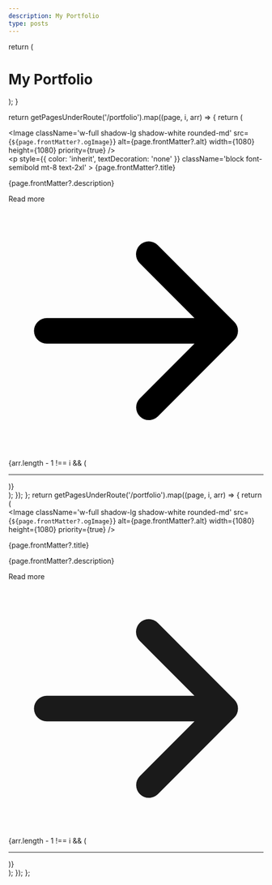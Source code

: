 ```yaml
---
description: My Portfolio
type: posts
---
```



  return (
    <div className='max-w-screen-lg mx-auto pt-4 pb-4 mb-4 border-b border-gray-400 border-opacity-20'>
      <h1>
        <span className='font-bold leading-tight lg:text-5xl'>
          My Portfolio
        </span>
      </h1>
      <p className='text-center text-gray-500 dark:text-gray-400 font-space-grotesk'></p>
    </div>
  );
}

  return getPagesUnderRoute('/portfolio').map((page, i, arr) => {
    return (
      <section key={page.route} className='bg-white dark:bg-transparent '>
        <div className='gap-8 items-center py-8 px-4 mx-auto max-w-screen-xl xl:gap-16 md:grid md:grid-cols-2 sm:py-16 lg:px-6'>
          <Image
            className='w-full shadow-lg shadow-white rounded-md'
            src={`${page.frontMatter?.ogImage}`}
            alt={page.frontMatter?.alt}
            width={1080}
            height={1080}
            priority={true}
          />
          <div className='mt-4 md:mt-0'>
            <p
              style={{ color: 'inherit', textDecoration: 'none' }}
              className='block font-semibold mt-8 text-2xl'
            >
              {page.frontMatter?.title}
            </p>
            <p className='inline-block'>{page.frontMatter?.description}</p>
            <span>
              <Link className='inline-block' href={page.route}>
                Read more
                <svg
                  className='ml-2 -mr-1 w-5 h-5'
                  fill=''
                  viewBox='0 0 20 20'
                  xmlns='http://www.w3.org/2000/svg'
                  alt='Arrow'
                >
                  <path
                    fillRule='evenodd'
                    d='M10.293 3.293a1 1 0 011.414 0l6 6a1 1 0 010 1.414l-6 6a1 1 0 01-1.414-1.414L14.586 11H3a1 1 0 110-2h11.586l-4.293-4.293a1 1 0 010-1.414z'
                    clipRule='evenodd'
                  />
                </svg>
              </Link>
            </span>
          </div>
        </div>
        {arr.length - 1 !== i && (
          <hr className='h-px my-8 bg-gray-200 border-0 dark:bg-gray-700' />
        )}
      </section>
    );
  });
};
  return getPagesUnderRoute('/portfolio').map((page, i, arr) => {
    return (
      <section key={page.route} className='bg-white dark:bg-transparent '>
        <div className='gap-8 items-center py-8 px-4 mx-auto max-w-screen-xl xl:gap-16 md:grid md:grid-cols-2 sm:py-16 lg:px-6'>
          <Image
            className='w-full shadow-lg shadow-white rounded-md'
            src={`${page.frontMatter?.ogImage}`}
            alt={page.frontMatter?.alt}
            width={1080}
            height={1080}
            priority={true}
          />
          <div className='mt-4 md:mt-0'>
            <p className='mb-4 text-4xl tracking-tight font-extrabold text-gray-900 dark:text-white'>
              {page.frontMatter?.title}
            </p>
            <p className='mb-6 font-light text-gray-500 md:text-base dark:text-gray-400'>
              {page.frontMatter?.description}
            </p>
            <Link
              className='inline-flex items-center text-white bg-primary-700 hover:bg-primary-800 focus:ring-4 focus:ring-primary-300 font-medium rounded-lg text-base px-5 py-2.5 text-center dark:focus:ring-primary-900'
              href={page.route}
            >
              Read more
              <svg
                className='ml-2 -mr-1 w-5 h-5'
                fill='currentColor'
                viewBox='0 0 20 20'
                xmlns='http://www.w3.org/2000/svg'
                alt='Arrow'
              >
                <path
                  fillRule='evenodd'
                  d='M10.293 3.293a1 1 0 011.414 0l6 6a1 1 0 010 1.414l-6 6a1 1 0 01-1.414-1.414L14.586 11H3a1 1 0 110-2h11.586l-4.293-4.293a1 1 0 010-1.414z'
                  clipRule='evenodd'
                />
              </svg>
            </Link>
          </div>
        </div>
        {arr.length - 1 !== i && (
          <hr className='h-px my-8 bg-gray-200 border-0 dark:bg-gray-700' />
        )}
      </section>
    );
  });
};

<PortfolioHeader />
<Portfolio />
